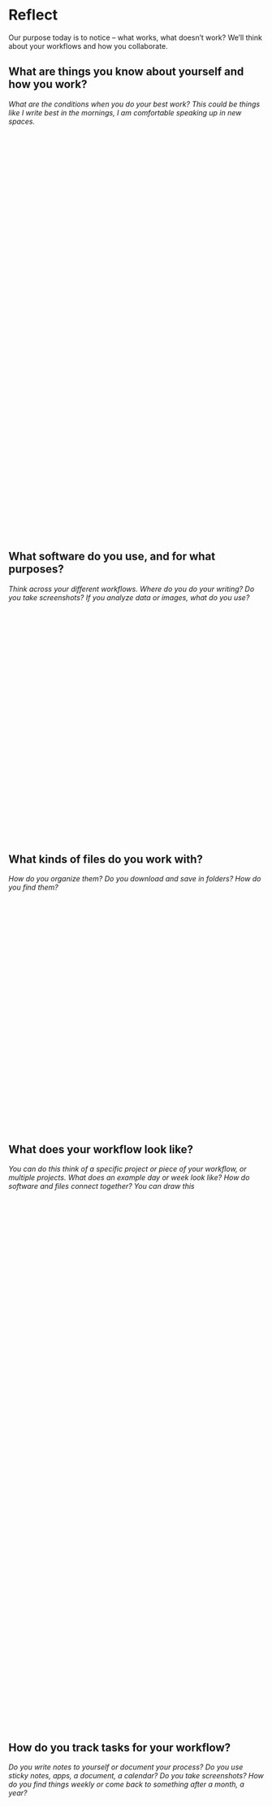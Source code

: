 # Reflect

Our purpose today is to notice – what works, what doesn’t work? We’ll think about your workflows and how you collaborate.

::: {.callout-note appearance="minimal" icon="false"}
## What are things you know about yourself and how you work? {.unnumbered}

<!---p.1--->
*What are the conditions when you do your best work? This could be things like I write best in the mornings, I am comfortable speaking up in new spaces.*


 

 

 

 

 

 

 

 

 

 

 

 

 

 

 

 

 

 

 

 

 

 

 

 

 

 
:::





::: {.callout-tip appearance="minimal" icon="false"}
## What software do you use, and for what purposes? {.unnumbered}

<!---p.2--->

*Think across your different workflows. Where do you do your writing? Do you take screenshots? If you analyze data or images, what do you use?*

 

  

  

 

  

 

 

 
 

 

  

  

 

  

  

 
:::

::: {.callout-tip appearance="minimal" icon="false"}
## What kinds of files do you work with? {.unnumbered}

<!---p.2--->

*How do you organize them? Do you download and save in folders? How do you find them?*

 

  

  

 

  

 

 

 
 

 

  

  

 

  

  

 

:::

::: {.callout-important appearance="minimal" icon="false"}
## What does your workflow look like? {.unnumbered}

<!---p.3--->

*You can do this think of a specific project or piece of your workflow, or multiple projects. What does an example day or week look like? How do software and files connect together? You can draw this*

 

  

  

 

  

 

  

  

 

  
  
 

 

 
 

 

  

  

 

  

  

 

 

  

  

 

  

 

 

 
 

 

  

  

 

  

  

 
:::

::: {.callout-caution appearance="minimal" icon="false"}
## How do you track tasks for your workflow? {.unnumbered}

<!---p.4--->

*Do you write notes to yourself or document your process? Do you use sticky notes, apps, a document, a calendar? Do you take screenshots? How do you find things weekly or come back to something after a month, a year?*

 

  

  

 

  

 

 

 
 

 

  

  

 

  

  

 


:::

::: {.callout-caution appearance="minimal" icon="false"}
## How do you collaborate with colleagues? {.unnumbered}

<!---p.3--->

*Who is included in your workflow? How do you share files and communicate? If you think "I work alone", consider who you talk to, how do you give and receive feedback?*

 

  

  

 

  

 

 

 
 

 

  

  

 

  

  

 


:::

::: {.callout-note appearance="minimal" icon="false"}
## What feels good about your workflow? {.unnumbered}

<!---p.4--->

*There are good things about your workflow. What feels good to you?*

 

  

  

 

  

 

 

 
 

 

  

  

 

  

  

 

:::

::: {.callout-tip appearance="minimal" icon="false"}
## What feels clunky about your workflow? {.unnumbered}

<!---p.4--->

*Are there places you suspect take longer than they should? Are there things you find yourself repeating a lot (copy-pasting, clicking?)*

 

  

  

 

  

 

 

 
 

 

  

  

 

  

  

 

 

  

  

 
:::


::: {.callout-note appearance="minimal" icon="false"}
## What is top-of-mind for you?

<!---p.5--->

*What might be a focus for the next few weeks?*

 

  

  

 

  

 

  

  

 

  
  
 

 

 
 

 

  

  

 

  

  

 

 

  

  

 

  

 

 

 
 

 

  

  

 

  

  

 

:::